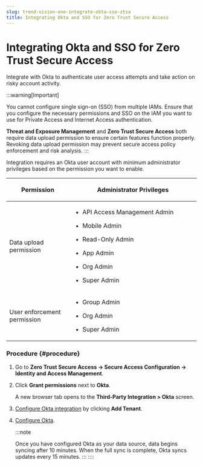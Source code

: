 ```yaml
---
slug: trend-vision-one-integrate-okta-sso-ztsa
title: Integrating Okta and SSO for Zero Trust Secure Access
---
```

# Integrating Okta and SSO for Zero Trust Secure Access

Integrate with Okta to authenticate user access attempts and take action on risky account activity.

:::warning[Important]

You cannot configure single sign-on (SSO) from multiple IAMs. Ensure that you configure the necessary permissions and SSO on the IAM you want to use for Private Access and Internet Access authentication.

**Threat and Exposure Management** and **Zero Trust Secure Access** both require data upload permission to ensure certain features function properly. Revoking data upload permission may prevent secure access policy enforcement and risk analysis.
:::

Integration requires an Okta user account with minimum administrator privileges based on the permission you want to enable.

<table>
<colgroup>
<col style="width: 33%" />
<col style="width: 67%" />
</colgroup>
<thead>
<tr>
<th><p>Permission</p></th>
<th><p>Administrator Privileges</p></th>
</tr>
</thead>
<tbody>
<tr>
<td><p>Data upload permission</p></td>
<td><ul>
<li><p>API Access Management Admin</p></li>
<li><p>Mobile Admin</p></li>
<li><p>Read-Only Admin</p></li>
<li><p>App Admin</p></li>
<li><p>Org Admin</p></li>
<li><p>Super Admin</p></li>
</ul></td>
</tr>
<tr>
<td><p>User enforcement permission</p></td>
<td><ul>
<li><p>Group Admin</p></li>
<li><p>Org Admin</p></li>
<li><p>Super Admin</p></li>
</ul></td>
</tr>
</tbody>
</table>

### Procedure {#procedure}

1.  Go to **Zero Trust Secure Access → Secure Access Configuration → Identity and Access Management**.

2.  Click **Grant permissions** next to **Okta**.

    A new browser tab opens to the **Third-Party Integration \> Okta** screen.

3.  [Configure Okta integration](okta-integration.mdx) by clicking **Add Tenant**.

4.  [Configure Okta](configuring-okta-saml.mdx).

    :::note

    Once you have configured Okta as your data source, data begins syncing after 10 minutes. When the full sync is complete, Okta syncs updates every 15 minutes.
    :::
::::
